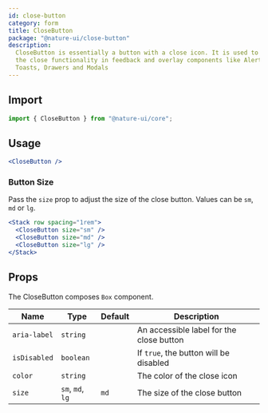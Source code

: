 ```yaml
---
id: close-button
category: form
title: CloseButton
package: "@nature-ui/close-button"
description:
  CloseButton is essentially a button with a close icon. It is used to handle
  the close functionality in feedback and overlay components like Alerts,
  Toasts, Drawers and Modals
---
```


## Import

```js
import { CloseButton } from "@nature-ui/core";
```

## Usage

```jsx
<CloseButton />
```

### Button Size

Pass the `size` prop to adjust the size of the close button. Values can be `sm`,
`md` or `lg`.

```jsx
<Stack row spacing="1rem">
  <CloseButton size="sm" />
  <CloseButton size="md" />
  <CloseButton size="lg" />
</Stack>
```

## Props

The CloseButton composes `Box` component.

| Name         | Type             | Default | Description                              |
| ------------ | ---------------- | ------- | ---------------------------------------- |
| `aria-label` | `string`         |         | An accessible label for the close button |
| `isDisabled` | `boolean`        |         | If `true`, the button will be disabled   |
| `color`      | `string`         |         | The color of the close icon              |
| `size`       | `sm`, `md`, `lg` | `md`    | The size of the close button             |
